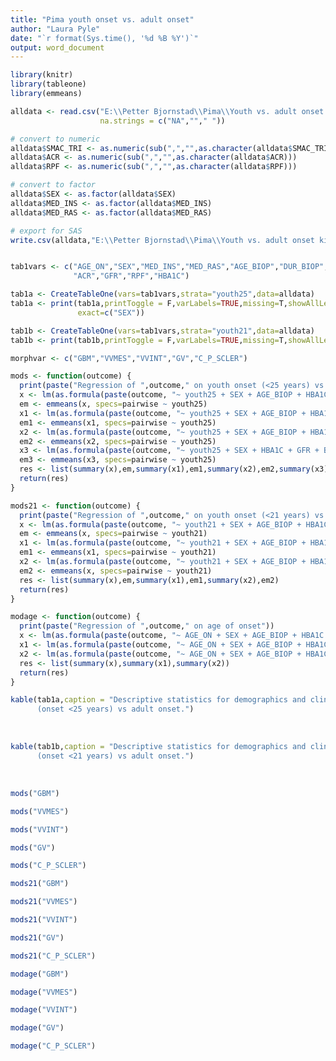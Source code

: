 ```yaml
---
title: "Pima youth onset vs. adult onset"
author: "Laura Pyle"
date: "`r format(Sys.time(), '%d %B %Y')`"
output: word_document
---
```


```r

library(knitr)
library(tableone)
library(emmeans)

alldata <- read.csv("E:\\Petter Bjornstad\\Pima\\Youth vs. adult onset kidney disease\\Data_raw\\pima_yo.csv",
                    na.strings = c("NA",""," "))

# convert to numeric
alldata$SMAC_TRI <- as.numeric(sub(",","",as.character(alldata$SMAC_TRI)))
alldata$ACR <- as.numeric(sub(",","",as.character(alldata$ACR)))
alldata$RPF <- as.numeric(sub(",","",as.character(alldata$RPF)))

# convert to factor
alldata$SEX <- as.factor(alldata$SEX)
alldata$MED_INS <- as.factor(alldata$MED_INS)
alldata$MED_RAS <- as.factor(alldata$MED_RAS)

# export for SAS
write.csv(alldata,"E:\\Petter Bjornstad\\Pima\\Youth vs. adult onset kidney disease\\Data_raw\\export.csv")


tab1vars <- c("AGE_ON","SEX","MED_INS","MED_RAS","AGE_BIOP","DUR_BIOP","HBA1C","BMI","SBP","DBP","SMAC_CHOL","SMAC_TRI",
              "ACR","GFR","RPF","HBA1C")

tab1a <- CreateTableOne(vars=tab1vars,strata="youth25",data=alldata)
tab1a <- print(tab1a,printToggle = F,varLabels=TRUE,missing=T,showAllLevels = T,nonnorm=c("SMAC_TRI","ACR"),
               exact=c("SEX"))

tab1b <- CreateTableOne(vars=tab1vars,strata="youth21",data=alldata)
tab1b <- print(tab1b,printToggle = F,varLabels=TRUE,missing=T,showAllLevels = T,nonnorm=c("SMAC_TRI","ACR"))

morphvar <- c("GBM","VVMES","VVINT","GV","C_P_SCLER")

mods <- function(outcome) {
  print(paste("Regression of ",outcome," on youth onset (<25 years) vs. adult onset"))
  x <- lm(as.formula(paste(outcome, "~ youth25 + SEX + AGE_BIOP + HBA1C + GFR + BMI ")), data=alldata)
  em <- emmeans(x, specs=pairwise ~ youth25)
  x1 <- lm(as.formula(paste(outcome, "~ youth25 + SEX + AGE_BIOP + HBA1C + BMI ")), data=alldata)
  em1 <- emmeans(x1, specs=pairwise ~ youth25)
  x2 <- lm(as.formula(paste(outcome, "~ youth25 + SEX + AGE_BIOP + HBA1C + GFR + BMI + MEDIA")), data=alldata)
  em2 <- emmeans(x2, specs=pairwise ~ youth25)
  x3 <- lm(as.formula(paste(outcome, "~ youth25 + SEX + HBA1C + GFR + BMI + DUR_BIOP")), data=alldata)
  em3 <- emmeans(x3, specs=pairwise ~ youth25)
  res <- list(summary(x),em,summary(x1),em1,summary(x2),em2,summary(x3),em3)
  return(res)
}

mods21 <- function(outcome) {
  print(paste("Regression of ",outcome," on youth onset (<21 years) vs. adult onset"))
  x <- lm(as.formula(paste(outcome, "~ youth21 + SEX + AGE_BIOP + HBA1C + GFR + BMI ")), data=alldata)
  em <- emmeans(x, specs=pairwise ~ youth21)
  x1 <- lm(as.formula(paste(outcome, "~ youth21 + SEX + AGE_BIOP + HBA1C + BMI ")), data=alldata)
  em1 <- emmeans(x1, specs=pairwise ~ youth21)
  x2 <- lm(as.formula(paste(outcome, "~ youth21 + SEX + AGE_BIOP + HBA1C + GFR + BMI + MEDIA ")), data=alldata)
  em2 <- emmeans(x, specs=pairwise ~ youth21)
  res <- list(summary(x),em,summary(x1),em1,summary(x2),em2)
  return(res)
}

modage <- function(outcome) {
  print(paste("Regression of ",outcome," on age of onset"))
  x <- lm(as.formula(paste(outcome, "~ AGE_ON + SEX + AGE_BIOP + HBA1C + GFR + BMI")), data=alldata)
  x1 <- lm(as.formula(paste(outcome, "~ AGE_ON + SEX + AGE_BIOP + HBA1C + BMI")), data=alldata)
  x2 <- lm(as.formula(paste(outcome, "~ AGE_ON + SEX + AGE_BIOP + HBA1C + GFR + BMI + MEDIA")), data=alldata)
  res <- list(summary(x),summary(x1),summary(x2))
  return(res)
}

```


```r
kable(tab1a,caption = "Descriptive statistics for demographics and clinical variables in participants with youth onset T2D 
      (onset <25 years) vs adult onset.")
```
<br>

```r
kable(tab1b,caption = "Descriptive statistics for demographics and clinical variables in participants with youth onset T2D 
      (onset <21 years) vs adult onset.")
```
<br>

```r
mods("GBM")
```

\newpage

```r
mods("VVMES")
```

\newpage

```r
mods("VVINT")
```

\newpage

```r
mods("GV")
```

\newpage

```r
mods("C_P_SCLER")
```

\newpage

```r
mods21("GBM")
```

\newpage

```r
mods21("VVMES")
```

\newpage

```r
mods21("VVINT")
```

\newpage

```r
mods21("GV")
```

\newpage

```r
mods21("C_P_SCLER")
```

\newpage

```r
modage("GBM")
```

\newpage

```r
modage("VVMES")
```

\newpage

```r
modage("VVINT")
```

\newpage

```r
modage("GV")
```

\newpage

```r
modage("C_P_SCLER")
```

\newpage
